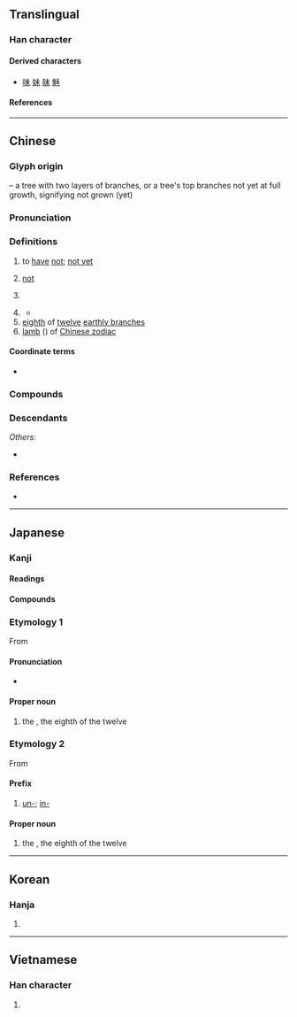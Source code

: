 {{also|木|末|禾|耒}}
{{character info/new}}
==Translingual==
{{stroke order|strokes=5}}

===Han character===
{{Han char|rn=75|rad=木|as=01|sn=5|four=50900|canj=JD|ids=⿻一木}}

====Derived characters====
* [[味]] [[妹]] [[昧]] [[魅]]

====References====
{{Han ref|kx=0509.050|dkj=14419|dj=0890.030|hdz=21150.010|uh=672A}}

----

==Chinese==
{{zh-forms}}

===Glyph origin===
{{Han etym}}
{{liushu|p}} – a tree with two layers of branches, or a tree's top branches not yet at full growth, signifying not grown (yet)

===Pronunciation===
{{zh-pron
|m=wèi
|c=mei6
|h=pfs=vi
|md=muôi/ê
|md_note=muôi - vernacular; ê - literary
|mn=xm,tp,yl,mg:bē/qz,sx,km,hc:bēr/zz,yl,tn,kh,tc,pn:bōe/lk:běr/bī
|mn_note=bē/bēr/bōe/běr - vernacular; bī - literary
|mn-t=bhuê7/bhi7
|mn-t_note=bhuê7 - “not; have not”; bhi7 - one of the earthly branches
|w=3mi,3vi
|w_note=3mi - vernacular; 3vi - literary
|mc=y
|oc=y
|cat=adv,n
}}

===Definitions===
{{zh-hanzi}}

# to [[have]] [[not]]; [[not yet]]
#: {{zh-x|未來|future [lit. have not come]}}
# [[not]]
# {{zh-obsolete}} {{zh-alt-form|味}}
# {{lb|zh|Cantonese|Min}} {{n-g|used at the end of questions to ask if one has done something yet}}
#: {{zh-x|食飽 未？|Are you full '''yet'''?|C}}
#* {{zh-x|你 買 咗 未 先？|[[first off|First off]], have you even bought it yet?|C}}
# [[eighth]] of [[twelve]] [[earthly branch]]es
# [[lamb]] ({{zh-l|*羊}}) of [[W:Chinese zodiac|Chinese zodiac]]

====Coordinate terms====
* {{list:earthly branches/zh}}

===Compounds===
{{zh-der|未必|未必然|未便|未卜|未卜先知|未曾|未嘗|未成年|未敢苟同|未婚|未婚夫|未婚妻|未及|未幾|未盡|未竟|未決|未可|未可厚非|未來|未來學|未老先衰|未了|未免|未能|未能免俗|未然|未始|未遂|未妥|未亡人|未為不可|未暇|未詳|未雨綢繆|未知|未知數|未置可否|從未|前所未聞|力有未逮|並未|妾身未明|寶刀未老|乳臭未乾|屍骨未寒|意猶未足|意猶未盡|得未嘗有|前所未有|口血未乾|含苞未放|亙古未有|尚未|坑灰未冷|始料未及|天真未鑿|夜未央|前所未見|也未可知|得未曾有|存亡未卜|千古未聞|壯志未酬|吉凶未卜|前途未卜|未風先雨|未嘗不可|未萌|未偶|未就|未了公案|抔土未乾|未料|滴水未沾|未改|未形之患|未足輕重|未婚媽媽|未完|未遂犯|未知可否|未知萬一|未決犯|未知所措|未央宮|懵然未覺|目所未睹|未成一簣|猶豫未決|未來派|未知元|未焚徙薪|未省|未明求衣|未熟兒|方興未艾|未定之天|空前未有|未定|未時|曠古未聞|未敢|未艾|懸而未決|未見|未若|未了因|未開|未竟之志|東方未明|未過門|未了情|狐疑未決|未察|未艾方興|未入流|未可限量|未央|未成年人|死生未卜|未傅|未足為道|未識一丁|未滿|未晚|未易才|未必盡然|未冠|未來主義|曠古未有|未達一間|未遑|未辨東西|雲英未嫁|童心未泯|陵土未乾|羽毛未豐|骨肉未寒|迄未成功|遲疑未決|良心未泯|銳未可當|韞櫝未酤|驚神未定|雌雄未決|見所未見|長樂未央|駒齒未落|防範未然|防患未然|聞所未聞|躊躇未決|還未|猶未:iáu-bōe}}

===Descendants===
{{CJKV||み|j2=び|미|vị}}
''Others'':
* {{desc|bor=1|vi|Mùi}}

===References===
* {{thcwd|1663}}

{{zh-cat|Elementary}}

----

==Japanese==

===Kanji===
{{ja-kanji|grade=4|rs=木01}}

====Readings====
{{ja-readings
|goon=み
|kanon=び
|kun=いま-だ, ま-だ, ひつじ-
}}

====Compounds====
{{col3-u|ja
|{{ja-r|未%開|み%かい|[[uncivilized]]}}
|{{ja-r|未%完|み%かん|[[unfinished]]}}
|{{ja-r|未%婚|み%こん|[[unmarried]]}}
|{{ja-r|未%熟|み%じゅく|[[immature]]; [[inexperienced]]}}
|{{ja-r|未%遂|み%すい|[[attempt]]|pos=at a crime}}
|{{ja-r|未%成%年|み%せい%ねん|[[minor]]}}
|{{ja-r|未%然|み%ぜん|[[previously]]}}
|{{ja-r|未%然%形|み%ぜん%けい|[[imperfective]] [[form]]}}
|{{ja-r|未%曾%有|み%ぞう%う}}, {{ja-r|未%曾%有|み%ぞ%.う|[[unprecedented]]}}
|{{ja-r|未%知|み%ち|[[strange]]}}
|{{ja-r|未%知%数|み%ち%すう|[[unknown]], [[variable]]|pos=in mathematics}}
|{{ja-r|未%定|み%てい|[[undecided]]}}
|{{ja-r|未%踏|み%とう|[[unexplored]]}}
|{{ja-r|未%納|み%のう|[[payment]] [[default]]}}
|{{ja-r|未%必の故%意|み%ひつ の こ%い|[[willful]] [[negligence]]}}
|{{ja-r|未%亡%人|み%ぼう%じん|[[widow]]}}
|{{ja-r|未%満|み%まん|[[insufficient]]}}
|{{ja-r|未%来|み%らい|[[future]]}}
|{{ja-r|未%了|み%りょう|unfinished}}
}}

===Etymology 1===
{{ja-kanjitab|ひつじ|yomi=k}}
{{wp|lang=ja}}
From {{m|ja|羊|tr=hitsuji||[[sheep]]}}

====Pronunciation====
{{ja-pron|acc=0|y=k|ひつじ|dev=1}}
* {{hmp|lang=ja|sort=ひつじ|羊}}

====Proper noun====
{{ja-pos|proper|ひつじ}}

# the {{w|Goat (zodiac)|Sheep}}, the eighth of the twelve {{w|Earthly Branches}}

===Etymology 2===
{{ja-kanjitab|み|yomi=o}}
From {{der|ja|ltc|未|tr=mjɨj<sup>H</sup>|sort=み}}

====Prefix====
{{ja-pos|prefix|み}}

# [[un-]]; [[in-]] {{gl|not yet}}

====Proper noun====
{{ja-pos|proper|み}}

# the {{w|Goat (zodiac)|Sheep}}, the eighth of the twelve {{w|Earthly Branches}}

{{cln|ja|words with multiple readings}}
{{topics|ja|Earthly Branches|sort=ひつじ}}

----

==Korean==

===Hanja===
{{ko-hanja|미}}

# {{defn|lang=ko|sort=木01}}

----

==Vietnamese==

===Han character===
{{vi-readings|rs=木01|reading=mùi, vị}}

# {{defn|lang=vi|sort=木01}}